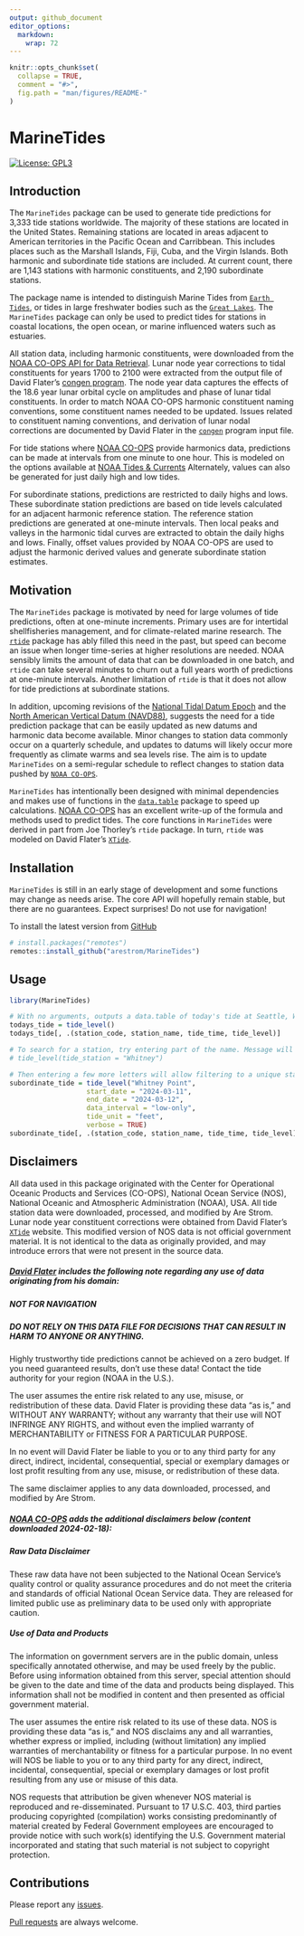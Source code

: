 ```yaml
---
output: github_document
editor_options: 
  markdown: 
    wrap: 72
---
```


<!-- README.md is generated from README.Rmd. Please edit that file -->

```r
knitr::opts_chunk$set(
  collapse = TRUE,
  comment = "#>",
  fig.path = "man/figures/README-"
)
```

# MarineTides

<!-- badges: start -->

[![License:
GPL3](https://img.shields.io/badge/License-GPL3-blue.svg)](https://www.gnu.org/licenses/gpl-3.0.en.html)

<!-- badges: end -->

## Introduction

The `MarineTides` package can be used to generate tide predictions for
3,333 tide stations worldwide. The majority of these stations are
located in the United States. Remaining stations are located in areas
adjacent to American territories in the Pacific Ocean and Carribbean.
This includes places such as the Marshall Islands, Fiji, Cuba, and the
Virgin Islands. Both harmonic and subordinate tide stations are
included. At current count, there are 1,143 stations with harmonic
constituents, and 2,190 subordinate stations.

The package name is intended to distinguish Marine Tides from
[`Earth Tides`](https://en.wikipedia.org/wiki/Earth_tide), or tides in
large freshwater bodies such as the
[`Great Lakes`](https://oceanservice.noaa.gov/facts/gltides.html). The
`MarineTides` package can only be used to predict tides for stations in
coastal locations, the open ocean, or marine influenced waters such as
estuaries.

All station data, including harmonic constituents, were downloaded from
the [NOAA CO-OPS API for Data
Retrieval](https://api.tidesandcurrents.noaa.gov/api/prod/#products).
Lunar node year corrections to tidal constituents for years 1700 to 2100
were extracted from the output file of David Flater's [congen
program](https://flaterco.com/xtide/files.html#harmonicsfiles). The node
year data captures the effects of the 18.6 year lunar orbital cycle on
amplitudes and phase of lunar tidal constituents. In order to match NOAA
CO-OPS harmonic constituent naming conventions, some constituent names
needed to be updated. Issues related to constituent naming conventions,
and derivation of lunar nodal corrections are documented by David Flater
in the [`congen`](https://flaterco.com/files/xtide/congen_input.txt)
program input file.

For tide stations where [NOAA
CO-OPS](https://api.tidesandcurrents.noaa.gov/api/prod/#products)
provide harmonics data, predictions can be made at intervals from one
minute to one hour. This is modeled on the options available at [NOAA
Tides & Currents](https://tidesandcurrents.noaa.gov/) Alternately,
values can also be generated for just daily high and low tides.

For subordinate stations, predictions are restricted to daily highs and
lows. These subordinate station predictions are based on tide levels
calculated for an adjacent harmonic reference station. The reference
station predictions are generated at one-minute intervals. Then local
peaks and valleys in the harmonic tidal curves are extracted to obtain
the daily highs and lows. Finally, offset values provided by NOAA CO-OPS
are used to adjust the harmonic derived values and generate subordinate
station estimates.

## Motivation

The `MarineTides` package is motivated by need for large volumes of tide
predictions, often at one-minute increments. Primary uses are for
intertidal shellfisheries management, and for climate-related marine
research. The [`rtide`](https://github.com/poissonconsulting/rtide)
package has ably filled this need in the past, but speed can become an
issue when longer time-series at higher resolutions are needed. NOAA
sensibly limits the amount of data that can be downloaded in one batch,
and `rtide` can take several minutes to churn out a full years worth of
predictions at one-minute intervals. Another limitation of `rtide` is
that it does not allow for tide predictions at subordinate stations.

In addition, upcoming revisions of the [National Tidal Datum
Epoch](https://tidesandcurrents.noaa.gov/datum-updates/ntde/) and the
[North American Vertical Datum
(NAVD88)](https://oceanservice.noaa.gov/geodesy/three-datums.html),
suggests the need for a tide prediction package that can be easily
updated as new datums and harmonic data become available. Minor changes
to station data commonly occur on a quarterly schedule, and updates to
datums will likely occur more frequently as climate warms and sea levels
rise. The aim is to update `MarineTides` on a semi-regular schedule to
reflect changes to station data pushed by
[`NOAA CO-OPS`](https://tidesandcurrents.noaa.gov/products.html).

`MarineTides` has intentionally been designed with minimal dependencies
and makes use of functions in the
[`data.table`](https://rdatatable.gitlab.io/data.table/) package to
speed up calculations. [NOAA
CO-OPS](https://tidesandcurrents.noaa.gov/about_harmonic_constituents.html)
has an excellent write-up of the formula and methods used to predict
tides. The core functions in `MarineTides` were derived in part from Joe
Thorley's `rtide` package. In turn, `rtide` was modeled on David
Flater's [`XTide`](https://flaterco.com/xtide/).

## Installation

`MarineTides` is still in an early stage of development and some
functions may change as needs arise. The core API will hopefully remain
stable, but there are no guarantees. Expect surprises! Do not use for
navigation!

To install the latest version from
[GitHub](https://github.com/arestrom/MarineTides)

```r
# install.packages("remotes")
remotes::install_github("arestrom/MarineTides")
```

## Usage

```r
library(MarineTides)

# With no arguments, outputs a data.table of today's tide at Seattle, WA in 15 minute increments.
todays_tide = tide_level()
todays_tide[, .(station_code, station_name, tide_time, tide_level)]

# To search for a station, try entering part of the name. Message will include list of possible matches.
# tide_level(tide_station = "Whitney")

# Then entering a few more letters will allow filtering to a unique station
subordinate_tide = tide_level("Whitney Point",
                   start_date = "2024-03-11",
                   end_date = "2024-03-12",
                   data_interval = "low-only",
                   tide_unit = "feet",
                   verbose = TRUE)
subordinate_tide[, .(station_code, station_name, tide_time, tide_level)]
```


## Disclaimers

All data used in this package originated with the Center for Operational
Oceanic Products and Services (CO-OPS), National Ocean Service (NOS),
National Oceanic and Atmospheric Administration (NOAA), USA. All tide
station data were downloaded, processed, and modified by Are Strom.
Lunar node year constituent corrections were obtained from David
Flater's [`XTide`](https://flaterco.com/xtide/) website. This modified
version of NOS data is not official government material. It is not
identical to the data as originally provided, and may introduce errors
that were not present in the source data.

##### [David Flater](https://flaterco.com/xtide/disclaimer.html) includes the following note regarding any use of data originating from his domain:

##### NOT FOR NAVIGATION

##### DO NOT RELY ON THIS DATA FILE FOR DECISIONS THAT CAN RESULT IN HARM TO ANYONE OR ANYTHING.

Highly trustworthy tide predictions cannot be achieved on a zero budget.
If you need guaranteed results, don't use these data! Contact the tide
authority for your region (NOAA in the U.S.).

The user assumes the entire risk related to any use, misuse, or
redistribution of these data. David Flater is providing these data "as
is," and WITHOUT ANY WARRANTY; without any warranty that their use will
NOT INFRINGE ANY RIGHTS, and without even the implied warranty of
MERCHANTABILITY or FITNESS FOR A PARTICULAR PURPOSE.

In no event will David Flater be liable to you or to any third party for
any direct, indirect, incidental, consequential, special or exemplary
damages or lost profit resulting from any use, misuse, or redistribution
of these data.

The same disclaimer applies to any data downloaded, processed, and
modified by Are Strom.

##### [NOAA CO-OPS](https://tidesandcurrents.noaa.gov/disclaimers.html) adds the additional disclaimers below (content downloaded 2024-02-18):

##### Raw Data Disclaimer

These raw data have not been subjected to the National Ocean Service's
quality control or quality assurance procedures and do not meet the
criteria and standards of official National Ocean Service data. They are
released for limited public use as preliminary data to be used only with
appropriate caution.

##### Use of Data and Products

The information on government servers are in the public domain, unless
specifically annotated otherwise, and may be used freely by the public.
Before using information obtained from this server, special attention
should be given to the date and time of the data and products being
displayed. This information shall not be modified in content and then
presented as official government material.

The user assumes the entire risk related to its use of these data. NOS
is providing these data "as is," and NOS disclaims any and all
warranties, whether express or implied, including (without limitation)
any implied warranties of merchantability or fitness for a particular
purpose. In no event will NOS be liable to you or to any third party for
any direct, indirect, incidental, consequential, special or exemplary
damages or lost profit resulting from any use or misuse of this data.

NOS requests that attribution be given whenever NOS material is
reproduced and re-disseminated. Pursuant to 17 U.S.C. 403, third parties
producing copyrighted (compilation) works consisting predominantly of
material created by Federal Government employees are encouraged to
provide notice with such work(s) identifying the U.S. Government
material incorporated and stating that such material is not subject to
copyright protection.

## Contributions

Please report any
[issues](https://github.com/arestrom/MarineTides/issues).

[Pull requests](https://github.com/arestrom/MarineTides/pulls) are
always welcome.
